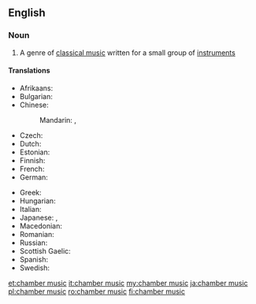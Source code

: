 ==English==

===Noun===
{{wikipedia}}
{{en-noun|head=[[chamber]] [[music]]|-}}

# {{context|music|lang=en}} A genre of [[classical music]] written for a small group of [[instrument]]s

====Translations====
{{trans-top|chamber music}}
* Afrikaans: {{t-|af|kamermusiek}}
* Bulgarian: {{t-|bg|камерна музика|f}}
* Chinese:
*: Mandarin: {{t|cmn|室內樂|sc=Hani}}, {{t|cmn|室内乐|tr=shìnèiyuè|sc=Hani}}
* Czech: {{t-|cs|komorní hudba|f}}
* Dutch: {{t-|nl|kamermuziek|f}}
* Estonian: {{t|et|kammermuusika}}
* Finnish: {{t-|fi|kamarimusiikki}}
* French: {{t|fr|musique de chambre|f}}
* German: {{t-|de|Kammermusik|f}}
{{trans-mid}}
* Greek: {{t-|el|μουσική δωματίου|f|tr=mousikí domatíou}}
* Hungarian: {{t+|hu|kamarazene}}
* Italian: {{t-|it|musica da camera|f}}
* Japanese: {{t|ja|重奏|tr=じゅうそう, jūsō|sc=Jpan}}, {{t|ja|室内楽|tr=shitsunaigaku|sc=Jpan}}
* Macedonian: {{t-|mk|камерна музика|f|tr=kámerna múzika}}
* Romanian: {{t-|ro|muzică de cameră|f}}
* Russian: {{t-|ru|камерная музыка|f|tr=kámernaja múzyka}}
* Scottish Gaelic: {{t-|gd|ceòl seòmrach|m}}
* Spanish: {{t-|es|música de cámara|f}}
* Swedish: {{t-|sv|kammarmusik|c}}
{{trans-bottom}}

[[et:chamber music]]
[[it:chamber music]]
[[my:chamber music]]
[[ja:chamber music]]
[[pl:chamber music]]
[[ro:chamber music]]
[[fi:chamber music]]